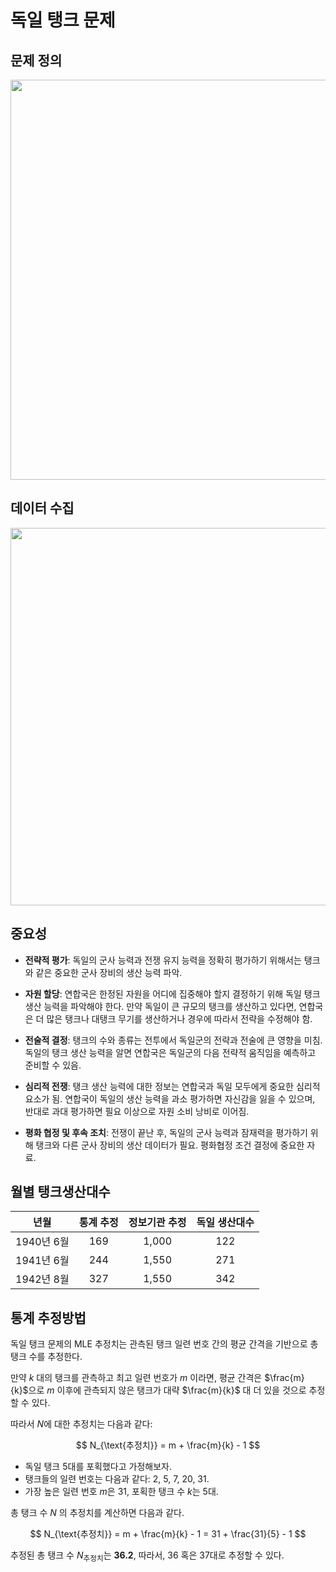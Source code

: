 
# 독일 탱크 문제 

## 문제 정의

![](images/german_tank.jpg){fig-align="center" width="640"}

## 데이터 수집

![](images/german_tank_serial.jpg){fig-align="center" width="604"}

## 중요성

-   **전략적 평가**: 독일의 군사 능력과 전쟁 유지 능력을 정확히 평가하기 위해서는 탱크와 같은 중요한 군사 장비의 생산 능력 파악.

-   **자원 할당**: 연합국은 한정된 자원을 어디에 집중해야 할지 결정하기 위해 독일 탱크 생산 능력을 파악해야 한다. 만약 독일이 큰 규모의 탱크를 생산하고 있다면, 연합국은 더 많은 탱크나 대탱크 무기를 생산하거나 경우에 따라서 전략을 수정해야 함.

-   **전술적 결정**: 탱크의 수와 종류는 전투에서 독일군의 전략과 전술에 큰 영향을 미침. 독일의 탱크 생산 능력을 알면 연합국은 독일군의 다음 전략적 움직임을 예측하고 준비할 수 있음.

-   **심리적 전쟁**: 탱크 생산 능력에 대한 정보는 연합국과 독일 모두에게 중요한 심리적 요소가 됨. 연합국이 독일의 생산 능력을 과소 평가하면 자신감을 잃을 수 있으며, 반대로 과대 평가하면 필요 이상으로 자원 소비 낭비로 이어짐.

-   **평화 협정 및 후속 조치**: 전쟁이 끝난 후, 독일의 군사 능력과 잠재력을 평가하기 위해 탱크와 다른 군사 장비의 생산 데이터가 필요. 평화협정 조건 결정에 중요한 자료.

## 월별 탱크생산대수


|    년월    | 통계 추정 | 정보기관 추정 | 독일 생산대수 |
|:----------:|:---------:|:-------------:|:-------------:|
| 1940년 6월 |    169    |     1,000     |      122      |
| 1941년 6월 |    244    |     1,550     |      271      |
| 1942년 8월 |    327    |     1,550     |      342      |


## 통계 추정방법


독일 탱크 문제의 MLE 추정치는 관측된 탱크 일련 번호 간의 평균 간격을 기반으로 총 탱크 수를 추정한다. 

만약 $k$ 대의 탱크를 관측하고 최고 일련 번호가 $m$ 이라면, 
평균 간격은 $\frac{m}{k}$으로 $m$ 이후에 관측되지 않은 탱크가 
대략 $\frac{m}{k}$ 대 더 있을 것으로 추정할 수 있다.


따라서 $N$에 대한 추정치는 다음과 같다:


$$
N_{\text{추정치}} = m + \frac{m}{k} - 1
$$


- 독일 탱크 5대를 포획했다고 가정해보자. 
- 탱크들의 일련 번호는 다음과 같다: 2, 5, 7, 20, 31.
- 가장 높은 일련 번호 $m$은 31, 포획한 탱크 수 $k$는 5대.


총 탱크 수 $N$ 의 추정치를 계산하면 다음과 같다.

$$
N_{\text{추정치}} = m + \frac{m}{k} - 1 = 31 + \frac{31}{5} - 1
$$

추정된 총 탱크 수 $N_{\text{추정치}}$는 **36.2**, 따라서, 36 혹은 37대로 추정할 수 있다.
